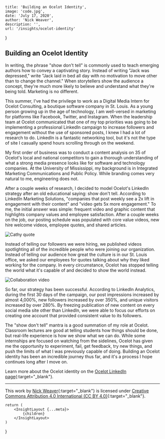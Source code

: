 
    title: 'Building an Ocelot Identity',
    image: 'code.jpg',
    date: 'July 17, 2020',
    author: 'Nick Weaver',
    description: '',
    url: '/insights/ocelot-identity'
}

## Building an Ocelot Identity

In writing, the phrase "show don't tell" is commonly used to teach emerging authors how to convey a captivating story. Instead of writing "Jack was depressed," write "Jack laid in bed all day with no motivation to move other than to change the channel." When storytellers show the audience a concept, they're much more likely to believe and understand what they're being told. Marketing is no different.

This summer, I've had the privilege to work as a Digital Media Intern for Ocelot Consulting, a boutique software company in St. Louis. As a young person growing up in the age of technology, I am well-versed in marketing for platforms like Facebook, Twitter, and Instagram. When the leadership team at Ocelot communicated that one of my top priorities was going to be implementing a professional LinkedIn campaign to increase followers and engagement without the use of sponsored posts, I knew I had a lot of research to do. LinkedIn is a fantastic networking tool, but it's not the type of site I casually spend hours scrolling through on the weekend.

My first order of business was to conduct a content analysis on 35 of Ocelot's local and national competitors to gain a thorough understanding of what a strong media presence looks like for software and technology companies. At the University of Mississippi, my background is in Integrated Marketing Communications and Public Policy. While branding comes very natural to me, engineering does not.

After a couple weeks of research, I decided to model Ocelot's LinkedIn strategy after an old educational saying: show don't tell. According to LinkedIn Marketing Solutions, "companies that post weekly see a 2x lift in engagement with their content" and "video gets 5x more engagement." To me, the initial answer was simple: frequent video and graphic content that highlights company values and employee satisfaction. After a couple weeks on the job, our posting schedule was populated with core value videos, new hire welcome videos, employee quotes, and shared articles.

![Cathy quote](/assets/insights/2020-07-17-ocelot-identity/cathy-quote.png)

Instead of telling our followers we were hiring, we published videos spotlighting all of the incredible people who were joining our organization. Instead of telling our audience how great the culture is in our St. Louis office, we asked our employees for quotes talking about why they liked working for the company. In every circumstance, Ocelot has stopped telling the world what it's capable of and decided to show the world instead.

![Collaboration video](/assets/insights/2020-07-17-ocelot-identity/collaboration-video.png)

So far, our strategy has been successful. According to LinkedIn Analytics, during the first 30 days of the campaign, our post impressions increased by almost 4,000%, new followers increased by over 350%, and unique visitors increased by over 280%. By freezing publication of new content on every social media site other than LinkedIn, we were able to focus our efforts on creating one account that provided consistent value to its followers.

The "show don't tell" mantra is a good summation of my role at Ocelot. Classroom lectures are good at telling students how things should be done, but real-life experience is how we show what we can do. While some internships are focused on watching from the sidelines, Ocelot has given me the opportunity to experiment, fail, get feedback, try new things, and push the limits of what I was previously capable of doing. Building an Ocelot identity has been an incredible journey thus far, and it's a process I hope continues long after I move on.

Learn more about the Ocelot identity on the [Ocelot LinkedIn page](https://www.linkedin.com/company/ocelot-consulting-llc/){:target="_blank"}.

***

This work by [Nick Weaver](https://www.linkedin.com/in/weaverusa/){:target="_blank"} is licensed under [Creative Commons Attribution 4.0 International (CC BY 4.0)](https://creativecommons.org/licenses/by/4.0/){:target="_blank"}.

    return (
        <InsightLayout {...meta}>
            {children}
        </InsightLayout>
    )
}
